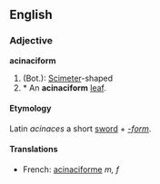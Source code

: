 ==English==
===Adjective===
'''acinaciform'''

# (Bot.): [[Scimeter]]-shaped
# * An '''acinaciform''' [[leaf]].

====Etymology====
Latin ''acinaces'' a short [[sword]] + ''[[-form]]''.

====Translations====
*French: [[acinaciforme]] ''m, f''